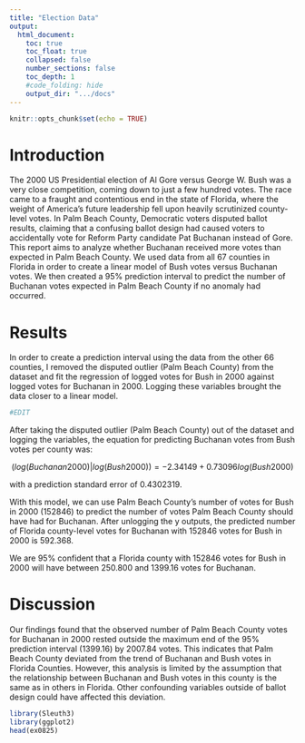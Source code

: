 ```yaml
---
title: "Election Data"
output:
  html_document:
    toc: true
    toc_float: true
    collapsed: false
    number_sections: false
    toc_depth: 1
    #code_folding: hide
    output_dir: ".../docs"
---
```


```r
knitr::opts_chunk$set(echo = TRUE)
```
# Introduction

The 2000 US Presidential election of Al Gore versus George W. Bush was a very close competition, coming down to just a few hundred votes. The race came to a fraught and contentious end in the state of Florida, where the weight of America's future leadership fell upon heavily scrutinized county-level votes. In Palm Beach County, Democratic voters disputed ballot results, claiming that a confusing ballot design had caused voters to accidentally vote for Reform Party candidate Pat Buchanan instead of Gore. This report aims to analyze whether Buchanan received more votes than expected in Palm Beach County. We used data from all 67 counties in Florida in order to create a linear model of Bush votes versus Buchanan votes. We then created a 95% prediction interval to predict the number of Buchanan votes expected in Palm Beach County if no anomaly had occurred. 

# Results

In order to create a prediction interval using the data from the other 66 counties, I removed the disputed outlier (Palm Beach County) from the dataset and fit the regression of logged votes for Bush in 2000 against logged votes for Buchanan in 2000. Logging these variables brought the data closer to a linear model. 

```r
#EDIT
```

After taking the disputed outlier (Palm Beach County) out of the dataset and logging the variables, the equation for predicting Buchanan votes from Bush votes per county was: 

$$
(log(Buchanan2000) | log(Bush2000)) = -2.34149+0.73096 log(Bush2000) 
$$

with a prediction standard error of 0.4302319. 

With this model, we can use Palm Beach County's number of votes for Bush in 2000 (152846) to predict the number of votes Palm Beach County should have had for Buchanan. After unlogging the y outputs, the predicted number of Florida county-level votes for Buchanan with 152846 votes for Bush in 2000 is 592.368. 

We are 95% confident that a Florida county with 152846 votes for Bush in 2000 will have between 250.800 and 1399.16 votes for Buchanan. 

# Discussion

Our findings found that the observed number of Palm Beach County votes for Buchanan in 2000 rested outside the maximum end of the 95% prediction interval (1399.16) by 2007.84 votes. This indicates that Palm Beach County deviated from the trend of Buchanan and Bush votes in Florida Counties. However, this analysis is limited by the assumption that the relationship between Buchanan and Bush votes in this county is the same as in others in Florida. Other confounding variables outside of ballot design could have affected this deviation. 

```r
library(Sleuth3)
library(ggplot2)
head(ex0825)
```